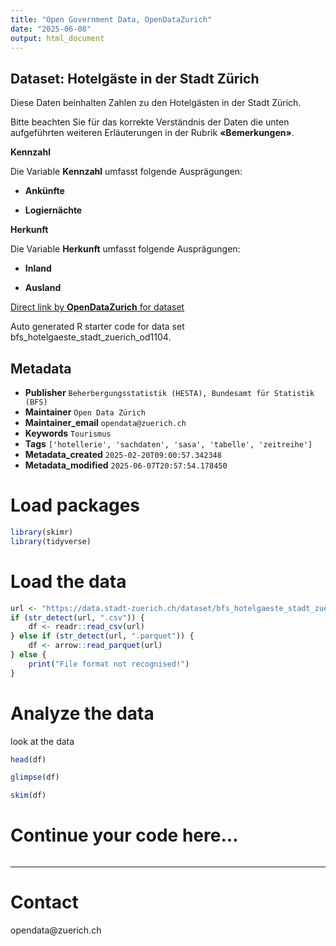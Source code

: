 ```yaml
---
title: "Open Government Data, OpenDataZurich"
date: "2025-06-08"
output: html_document
---
```


## Dataset: Hotelgäste in der Stadt Zürich

Diese Daten beinhalten Zahlen zu den Hotelgästen in der Stadt Zürich.

Bitte beachten Sie für das korrekte Verständnis der Daten die unten aufgeführten weiteren Erläuterungen in der Rubrik **«Bemerkungen»**.


**Kennzahl**

Die Variable **Kennzahl** umfasst folgende Ausprägungen:

- **Ankünfte**

- **Logiernächte**

 





[]()

**Herkunft**

Die Variable **Herkunft** umfasst folgende Ausprägungen:

- **Inland** 

- **Ausland**

 





[]()



[Direct link by **OpenDataZurich** for dataset](https://data.stadt-zuerich.ch/dataset/bfs_hotelgaeste_stadt_zuerich_od1104)

Auto generated R starter code for data set bfs_hotelgaeste_stadt_zuerich_od1104.

## Metadata

- **Publisher** `Beherbergungsstatistik (HESTA), Bundesamt für Statistik (BFS)`
- **Maintainer** `Open Data Zürich`
- **Maintainer_email** `opendata@zuerich.ch`
- **Keywords** `Tour­is­mus`
- **Tags** `['hotellerie', 'sachdaten', 'sasa', 'tabelle', 'zeitreihe']`
- **Metadata_created** `2025-02-20T09:00:57.342348`
- **Metadata_modified** `2025-06-07T20:57:54.178450`


# Load packages

```r
library(skimr)
library(tidyverse)
```

# Load the data

```r
url <- "https://data.stadt-zuerich.ch/dataset/bfs_hotelgaeste_stadt_zuerich_od1104/download/WIR110OD1104.csv"
if (str_detect(url, ".csv")) {
    df <- readr::read_csv(url)
} else if (str_detect(url, ".parquet")) {
    df <- arrow::read_parquet(url)
} else {
    print("File format not recognised!")
}
```

# Analyze the data

look at the data
```r
head(df)
```

```r
glimpse(df)
```

```r
skim(df)
```

# Continue your code here...

```r

```

------------------------------------------------------------------------

# Contact

opendata@zuerich.ch

